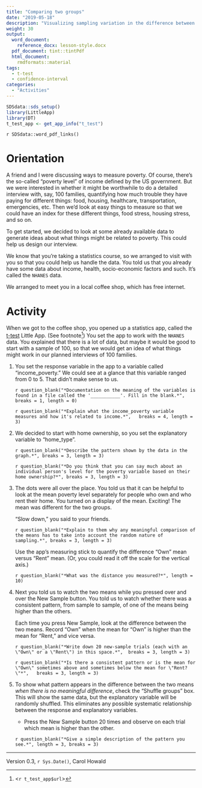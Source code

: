 ```yaml
---
title: "Comparing two groups"
date: "2019-05-18"
description: "Visualizing sampling variation in the difference between two groups."
weight: 30
output:
  word_document:
    reference_docx: lesson-style.docx
  pdf_document: tint::tintPdf
  html_document:
    rmdformats::material
tags: 
  - t-test
  - confidence-interval
categories: 
  - "Activities"
---
```


```r
SDSdata::sds_setup()
library(LittleApp)
library(DT)
t_test_app <- get_app_info("t_test")
```

`r SDSdata::word_pdf_links()`


# Orientation

A friend and I were discussing ways to measure poverty. Of course,  there's the so-called "poverty level" of income defined by the US government. But we were interested in whether it might be worthwhile to do a detailed interview with, say, 100 families, quantifying how much trouble they have paying for different things: food, housing, healthcare, transportation, emergencies, etc. Then we'd look at easy things to measure so that we could have an index for these different things, food stress, housing stress, and so on.

To get started, we decided to look at some already available data to generate ideas about what things might be related to poverty. This could help us design our interview.

We know that you're taking a statistics course, so we arranged to visit with you so that you could help us handle the data. You told us that you already have some data about income, health, socio-economic factors and such. It's called the `NHANES` data.

We arranged to meet you in a local coffee shop, which has free internet.
 
# Activity

When we got to the coffee shop, you opened up a statistics app, called the  [t-test](`r t_test_app$url`) Little App. (See footnote^[<`r t_test_app$url`>]) You set the app to work with  the `NHANES` data. You explained that there is a lot of  data, but maybe it would be good to start with a sample of 100, so that we would get an idea of what things might work in our planned interviews of 100 families.

1. You set the response variable in the app to a variable called "income_poverty." We could see at a glance that this variable ranged from 0 to 5. That didn't make sense to us.

    `r question_blank("*Documentation on the meaning of the variables is found in a file called the '___________'. Fill in the blank.*", breaks = 1, length = 0)`

    `r question_blank("*Explain what the income_poverty variable measures and how it's related to income.*", 
    breaks = 4, length = 3)`
    
2.  We decided to start with home ownership, so you set the explanatory variable to "home_type". 

    `r question_blank("*Describe the pattern shown by the data in the graph.*", breaks = 3, length = 3)` 
    
    `r question_blank("*Do you think that you can say much about an individual person's level for the poverty variable based on their home ownership?*", breaks = 3, length = 3)`
    
3. The dots were all over the place. You  told us  that it can be helpful to look at  the mean poverty level separately for people who own and who rent their home. You turned on  a display of the mean. Exciting! The mean was different for the two groups.

    "Slow down," you said to your friends. 
    
    `r question_blank("*Explain to them why any meaningful comparison of the means has to take into account the random nature of sampling.*", breaks = 3, length = 3)`
    
    Use the app's measuring stick to quantify the difference "Own" mean versus "Rent" mean. (Or, you could read it off the scale for the vertical axis.) 
    
    `r question_blank("*What was the distance you measured?*", length = 10) `
    
4. Next you told us to watch the two means while you pressed over and over the New Sample button. You told us to watch whether there was a consistent pattern, from sample to sample, of one of the means being higher than the others.

    Each time you press New Sample, look at the difference between the two means. Record "Own" when the mean for "Own" is higher than the mean for "Rent," and vice versa.
    
    `r question_blank("*Write down 20 new-sample trials (each with an \"Own\" or a \"Rent\") in this space.*",
    breaks = 3, length = 3)`
    
    `r question_blank("*Is there a consistent pattern or is the mean for \"Own\" sometimes above and sometimes below the mean for \"Rent?\"*",   breaks = 3, length = 3)`
    
5. To show what pattern appears in the difference between the two means *when there is no meaningful difference*, check the "Shuffle groups" box. This will show the same data, but the explanatory variable will be randomly shuffled. This eliminates any possible systematic relationship between the response and explanatory  variables.

    * Press the New Sample button 20 times and observe  on each trial which mean is higher than the other. 
    
    `r question_blank("*Give a simple description of the pattern you see.*", length = 3, breaks = 3)`
    
    
    


----------------------

Version 0.3, `r Sys.Date()`, Carol Howald 
